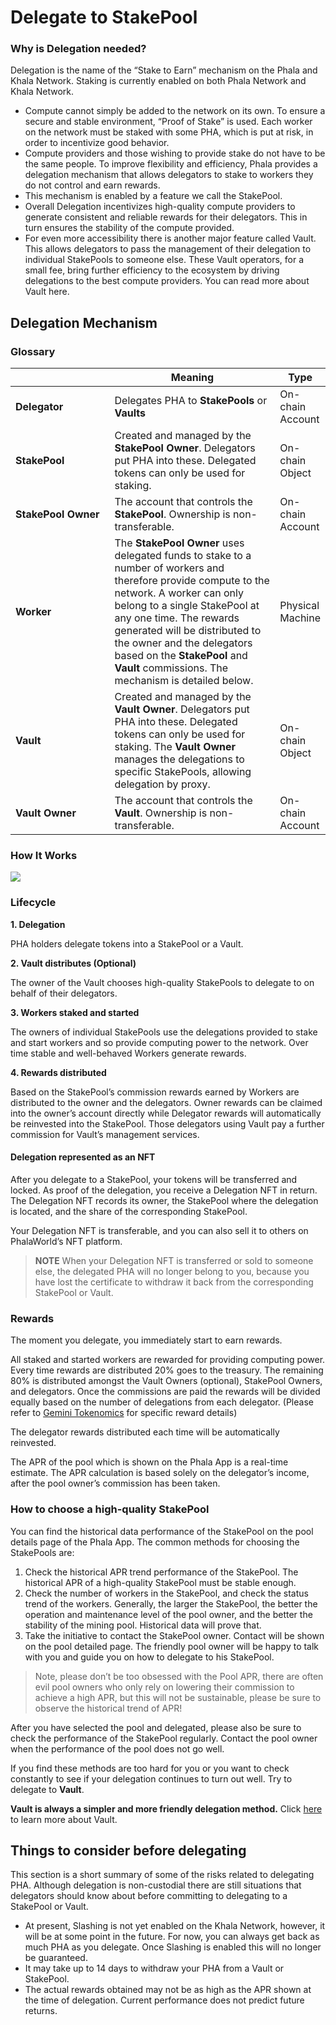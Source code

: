 # Delegate to StakePool

### Why is Delegation needed? <a href="#why-is-delegation-needed" id="why-is-delegation-needed"></a>

Delegation is the name of the “Stake to Earn” mechanism on the Phala and Khala Network. Staking is currently enabled on both Phala Network and Khala Network.

* Compute cannot simply be added to the network on its own. To ensure a secure and stable environment, “Proof of Stake” is used. Each worker on the network must be staked with some PHA, which is put at risk, in order to incentivize good behavior.
* Compute providers and those wishing to provide stake do not have to be the same people. To improve flexibility and efficiency, Phala provides a delegation mechanism that allows delegators to stake to workers they do not control and earn rewards.
* This mechanism is enabled by a feature we call the StakePool.
* Overall Delegation incentivizes high-quality compute providers to generate consistent and reliable rewards for their delegators. This in turn ensures the stability of the compute provided.
* For even more accessibility there is another major feature called Vault. This allows delegators to pass the management of their delegation to individual StakePools to someone else. These Vault operators, for a small fee, bring further efficiency to the ecosystem by driving delegations to the best compute providers. You can read more about Vault here.

## Delegation Mechanism <a href="#delegation-mechanism" id="delegation-mechanism"></a>

### Glossary <a href="#glossary" id="glossary"></a>

<table><thead><tr><th width="197.33333333333331"></th><th width="373">Meaning</th><th>Type</th></tr></thead><tbody><tr><td><strong>Delegator</strong></td><td>Delegates PHA to <strong>StakePools</strong> or <strong>Vaults</strong></td><td>On-chain Account</td></tr><tr><td><strong>StakePool</strong></td><td>Created and managed by the <strong>StakePool Owner</strong>. Delegators put PHA into these. Delegated tokens can only be used for staking.</td><td>On-chain Object</td></tr><tr><td><strong>StakePool Owner</strong></td><td>The account that controls the <strong>StakePool</strong>. Ownership is non-transferable.</td><td>On-chain Account</td></tr><tr><td><strong>Worker</strong></td><td>The <strong>StakePool Owner</strong> uses delegated funds to stake to a number of workers and therefore provide compute to the network. A worker can only belong to a single StakePool at any one time. The rewards generated will be distributed to the owner and the delegators based on the <strong>StakePool</strong> and <strong>Vault</strong> commissions. The mechanism is detailed below.</td><td>Physical Machine</td></tr><tr><td><strong>Vault</strong></td><td>Created and managed by the <strong>Vault Owner</strong>. Delegators put PHA into these. Delegated tokens can only be used for staking. The <strong>Vault Owner</strong> manages the delegations to specific StakePools, allowing delegation by proxy.</td><td>On-chain Object</td></tr><tr><td><strong>Vault Owner</strong></td><td>The account that controls the <strong>Vault</strong>. Ownership is non-transferable.</td><td>On-chain Account</td></tr></tbody></table>

### How It Works <a href="#how-it-works" id="how-it-works"></a>

![](https://i.imgur.com/yMXCTbA.png)

### **Lifecycle**

**1. Delegation**

PHA holders delegate tokens into a StakePool or a Vault.

**2. Vault distributes (Optional)**

The owner of the Vault chooses high-quality StakePools to delegate to on behalf of their delegators.

**3. Workers staked and started**

The owners of individual StakePools use the delegations provided to stake and start workers and so provide computing power to the network. Over time stable and well-behaved Workers generate rewards.

**4. Rewards distributed**

Based on the StakePool’s commission rewards earned by Workers are distributed to the owner and the delegators. Owner rewards can be claimed into the owner’s account directly while Delegator rewards will automatically be reinvested into the StakePool. Those delegators using Vault pay a further commission for Vault’s management services.

#### Delegation represented as an NFT <a href="#delegation-represented-as-an-nft" id="delegation-represented-as-an-nft"></a>

After you delegate to a StakePool, your tokens will be transferred and locked. As proof of the delegation, you receive a Delegation NFT in return. The Delegation NFT records its owner, the StakePool where the delegation is located, and the share of the corresponding StakePool.

Your Delegation NFT is transferable, and you can also sell it to others on PhalaWorld’s NFT platform.

> **NOTE** When your Delegation NFT is transferred or sold to someone else, the delegated PHA will no longer belong to you, because you have lost the certificate to withdraw it back from the corresponding StakePool or Vault.

### Rewards <a href="#rewards" id="rewards"></a>

The moment you delegate, you immediately start to earn rewards.

All staked and started workers are rewarded for providing computing power. Every time rewards are distributed 20% goes to the treasury. The remaining 80% is distributed amongst the Vault Owners (optional), StakePool Owners, and delegators. Once the commissions are paid the rewards will be divided equally based on the number of delegations from each delegator. (Please refer to [Gemini Tokenomics](/compute-providers/basic-info/worker-rewards) for specific reward details)

The delegator rewards distributed each time will be automatically reinvested.

The APR of the pool which is shown on the Phala App is a real-time estimate. The APR calculation is based solely on the delegator’s income, after the pool owner’s commission has been taken.

### How to choose a high-quality StakePool <a href="#how-to-choose-a-high-quality-stakepool" id="how-to-choose-a-high-quality-stakepool"></a>

You can find the historical data performance of the StakePool on the pool details page of the Phala App. The common methods for choosing the StakePools are:

1. Check the historical APR trend performance of the StakePool. The historical APR of a high-quality StakePool must be stable enough.
2. Check the number of workers in the StakePool, and check the status trend of the workers. Generally, the larger the StakePool, the better the operation and maintenance level of the pool owner, and the better the stability of the mining pool. Historical data will prove that.
3. Take the initiative to contact the StakePool owner. Contact will be shown on the pool detailed page. The friendly pool owner will be happy to talk with you and guide you on how to delegate to his StakePool.

> Note, please don’t be too obsessed with the Pool APR, there are often evil pool owners who only rely on lowering their commission to achieve a high APR, but this will not be sustainable, please be sure to observe the historical trend of APR!

After you have selected the pool and delegated, please also be sure to check the performance of the StakePool regularly. Contact the pool owner when the performance of the pool does not go well.

If you find these methods are too hard for you or you want to check constantly to see if your delegation continues to turn out well. Try to delegate to **Vault**.

**Vault is always a simpler and more friendly delegation method.** Click [here](/overview/pha-token/delegation/whats-vault) to learn more about Vault.

## Things to consider before delegating <a href="#things-to-consider-before-delegating" id="things-to-consider-before-delegating"></a>

This section is a short summary of some of the risks related to delegating PHA. Although delegation is non-custodial there are still situations that delegators should know about before committing to delegating to a StakePool or Vault.

* At present, Slashing is not yet enabled on the Khala Network, however, it will be at some point in the future. For now, you can always get back as much PHA as you delegate. Once Slashing is enabled this will no longer be guaranteed.
* It may take up to 14 days to withdraw your PHA from a Vault or StakePool.
* The actual rewards obtained may not be as high as the APR shown at the time of delegation. Current performance does not predict future returns.
